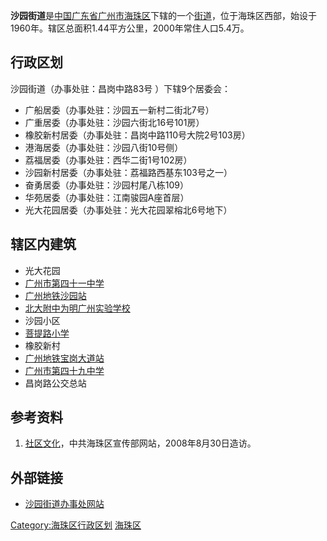 {{中国乡级行政区
| 行政区全称 = 沙园街道
| 景观照片文件名 = Shayuan B Exit.JPG
| 景观照片描述 = 沙园地铁站
| 汉语拼音 = 
| 通用拼音 = 
| 注音符號 = 
| 其它标音类型1 = 
| 其它标音1 = 
| 其它标音类型2 = 
| 其它标音2 = 
| 其它语言类型1 = 
| 其它语言地名1 = 
| 其它语言类型2 = 
| 其它语言地名2 = 
| 上级行政区 = [[广东省|广东省]][[广州市|广州市]][[海珠区|海珠区]]
| 行政区类别 = [[街道_(行政区划)|街道]]
| 行政区划代码 = 
| 地理坐标 = 
| 总面积 = 1.44平方公里
| 户籍人口 = 
| 户籍人口年份 = 
| 常住人口 = 5.4万人
| 常住人口年份 = 2000年
| 人口密度 = 
| 行政区划 = 12个社区 
| 官方网站 = 
| 政府驻地 = 
| 邮政编码 = 
| 毗邻行政区 = 
| 位置图文件名 = 
| 位置图描述 = 
}}
'''沙园街道'''是[[中华人民共和国|中国]][[广东省|广东省]][[广州市|广州市]][[海珠区|海珠区]]下辖的一个[[街道_(行政区划)|街道]]，位于海珠区西部，始设于1960年。辖区总面积1.44平方公里，2000年常住人口5.4万。

==行政区划==
沙园街道（办事处驻：昌岗中路83号 ）下辖9个居委会：
* 广船居委（办事处驻：沙园五一新村二街北7号）
* 广重居委（办事处驻：沙园六街北16号101房）
* 橡胶新村居委（办事处驻：昌岗中路110号大院2号103房）
* 港海居委（办事处驻：沙园八街10号侧）
* 荔福居委（办事处驻：西华二街1号102房）
* 沙园新村居委（办事处驻：荔福路西基东103号之一）
* 奋勇居委（办事处驻：沙园村尾八栋109）
* 华苑居委（办事处驻：江南骏园A座首层）
* 光大花园居委（办事处驻：光大花园翠榕北6号地下）

==辖区内建筑==
*光大花园
*[[广州市第四十一中学|广州市第四十一中学]]
*[[广州地铁|广州地铁]][[沙园站|沙园站]]
*[[北大附中为明广州实验学校|北大附中为明广州实验学校]]
*沙园小区
*[[菩提路小学|菩提路小学]]
*橡胶新村
*[[广州地铁|广州地铁]][[宝岗大道站|宝岗大道站]]
*[[广州市第四十九中学|广州市第四十九中学]]
*昌岗路公交总站

==参考资料==
#[http://rdmis.haizhu.gov.cn/xcb/community/stree11.htm 社区文化]{{dead link|date=2018年3月 |bot=InternetArchiveBot |fix-attempted=yes }}，中共海珠区宣传部网站，2008年8月30日造访。

==外部链接==
*[http://www.haizhu.gov.cn/site/syj/index.aspx 沙园街道办事处网站] {{Wayback|url=http://www.haizhu.gov.cn/site/syj/index.aspx |date=20090613073953 }}

{{广州小作品}}
{{广州市海珠区行政区划}}
[[Category:海珠区行政区划|Category:海珠区行政区划]]
[[Category:广州街道_(行政区划)|海珠区]]
